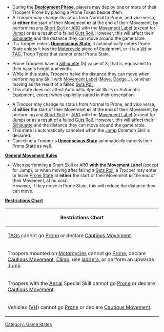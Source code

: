 {{n5-section-game-states}}


{{image | name=eng-prone.jpg | style=128 }}

{{css_skillbox |black| PRONE STATE }}
{{activation}}
* During the '''[[Deployment Phase]]''', players may deploy one or more of their Troopers Prone by placing a Prone Token beside them.
* A Trooper may change its status from Normal to Prone, and vice versa, at '''either''' the start of their Movement '''or''' at the end of their Movement, by performing any [[Short Skill]] or [[ARO]] with the [[Movement Label]] (except for [[Jump]]) or as a result of a failed [[Guts Roll]]. However, this will affect their [[Silhouette]] and the distance they can move around the game table.
* If a Trooper enters '''[[Unconscious State]]''', it automatically enters Prone State unless it has the [[Motorcycle]] piece of Equipment, or it is a [[VH]] or [[TAG]], Troop Types that cannot enter Prone State.

{{effects}}
* Prone Troopers have a [[Silhouette]] (S) value of X, that is, equivalent to their base's height and width.
* While in this state, Troopers halve the distance they can move when performing any Skill with [[Movement Label]] ([[Move]], [[Dodge]]...), or when moving as the result of a failed [[Guts Roll]].
* This state does not affect Automatic Special Skills or Automatic Equipment, except when explicitly stated in their description.

{{cancellation}}
* A Trooper may change its status from Normal to Prone, and vice versa, at '''either''' the start of their Movement '''or''' at the end of their Movement, by performing any [[Short Skill]] or [[ARO]] with the [[Movement Label]] (except for [[Jump]]) or as a result of a failed [[Guts Roll]]. However, this will affect their [[Silhouette]] and the distance they can move around the game table.
* This state is automatically canceled when the [[Jump]] Common Skill is declared.
* Canceling a Trooper's '''[[Unconscious State]]''' automatically cancels their Prone State as well.
{{css_skillbox-end}}


{{see-also}}
'''[[General Movement Rules]]'''
* When performing a Short Skill or ARO '''with the [[Movement Label]]''' (except for Jump), or when moving after failing a [[Guts Roll]], a Trooper may enter or leave [[Prone State]] at '''either''' the start of their Movement '''or''' the end of their Movement, at no cost.<br>However, if they move in Prone State, this will reduce the distance they can move.


'''[[Restrictions Chart]]'''
{| class="n5table-dark"
|-
! Restrictions Chart
|-
| [[TAG]]s cannot go [[Prone]] or declare [[Cautious Movement]]. 
|- 
| Troopers mounted on [[Motorcycle]]s cannot go [[Prone]], declare [[Cautious Movement]], [[Climb]], use [[ladders]], or perform an upwards [[Jump]].
|- 
| Troopers with the [[Aerial]] Special Skill cannot go [[Prone]] or declare [[Cautious Movement]].
|- 
| Vehicles ([[VH]]) cannot go [[Prone]] or declare [[Cautious Movement]].
|}
{{see-also-end}}



{{n5-section-game-states}}



[[Category: Game States]]